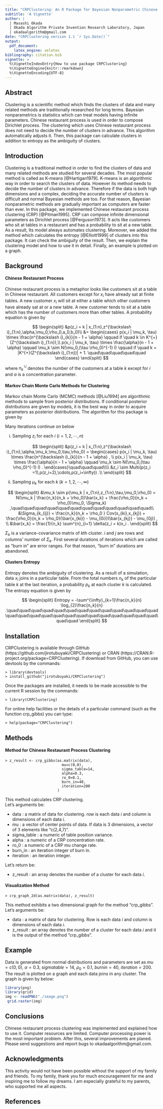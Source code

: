 ```yaml
---
title: "CRPClustering: An R Package for Bayesian Nonparametric Chinese Restaurant Process Clustering with Entropy"
subtitle: 'A Vignette'
author: |
  | Masashi Okada
  | Okada Algorithm Private Invention Research Laboratory, Japan
  | okadaalgorithm@gmail.com
date: "CRPClustering version 1.1 `r Sys.Date()`"
output:
  pdf_document:
    latex_engine: xelatex
bibliography: citation.bib
vignette: >
  %\VignetteIndexEntry{How to use package CRPClustering}
  %\VignetteEngine{knitr::rmarkdown}
  %\VignetteEncoding{UTF-8}
---
```


## Abstract
Clustering is a scientific method which finds the clusters of data and many related methods are traditionally researched for long terms. Bayesian nonparametrics is statistics which can treat models having infinite parameters. Chinese restaurant process is used in order to compose Dirichlet process. The clustering which uses Chinese restaurant process does not need to decide the number of clusters in advance. This algorithm automatically adjusts it. Then, this package can calculate clusters in addition to entropy as the ambiguity of clusters.

## Introduction
Clustering is a traditional method in order to find the clusters of data and many related methods are studied for several decades. The most popular method is called as K-means [@Hartigan1979]. K-means is an algorithmic way in order to search the clusters of data. However its method needs to decide the number of clusters in advance. Therefore if the data is both high dimensions and a complex, deciding the accurate number of clusters is difficult and normal Bayesian methods are too. For that reason, Bayesian nonparametric methods are gradually important as computers are faster than ever. In this package, we implemented Chinese restaurant process clustering  (CRP) [@Pitman1995]. CRP can compose infinite dimensional parameters as Dirichlet process [@Ferguson1973]. It acts like customers who sit at tables in a restaurant and has a probability to sit at a new table. As a result, Its model always automates clustering. Moreover, we added the method which calculates the entropy [@Elliott1999] of clusters into this package. It can check the ambiguity of the result. Then, we explain the clustering model and how to use it in detail. Finally, an example is plotted on a graph.

## Background
#### Chinese Restaurant Process
Chinese restaurant process is a metaphor looks like customers sit at a table in Chinese restaurant. All customers except for $x_i$ have already sat at finite tables. A new customer $x_i$ will sit at either a table which other customers have already sat at or a new table. A new customer tends to sit at a table which has the number of customers more than other tables. A probability equation is given by

$$
\begin{split}
  &p(z_i = k | x_{1:n},z^{\backslash i}_{1:n},\alpha,\mu_0,\rho_0,a_0,b_0)\\
  &= \begin{cases}
    p(x_i | \mu_k, \tau) \times \frac{n^{\backslash i}_{k}}{n - 1 + \alpha} \qquad if \quad k \in K^{+}(Z^{\backslash i}_{1:n}),\\
    p(x_i | \mu_k, \tau) \times \frac{\alpha}{n - 1 + \alpha} \qquad  \mu_k \sim N(\mu_0,(\tau \rho_0)^{-1} I) \qquad if \quad k = |K^{+}(Z^{\backslash i}_{1:n})| + 1. \quad\quad\quad\quad\quad
  \end{cases}
\end{split}
$$

where $n^{\backslash i}_{k}$ denotes the number of the customers at a table $k$ except for $i$ and $\alpha$ is a concentration parameter.

#### Markov Chain Monte Carlo Methods for Clustering
Markov chain Monte Carlo (MCMC) methods [@Liu1994] are algorithmic methods to sample from posterior distributions. If conditional posterior distributions are given by models, it is the best way in order to acquire parameters as posterior distributions. The algorithm for this package is given by  

Many iterations continue on below  

i) Sampling $z_i$ for each $i$ $(i = 1,2, \cdots,n)$

$$
\begin{split}
  &p(z_i = k | x_{1:n},z^{\backslash i}_{1:n},\alpha,\mu_k,\mu_0,\tau,\rho_0)
 = \begin{cases}
    p(x_i | \mu_k, \tau) \times \frac{n^{\backslash i}_{k}}{n - 1 + \alpha} , \\
    p(x_i | \mu_k, \tau) \times \frac{\alpha}{n - 1 + \alpha} \qquad  \mu_k \sim N(\mu_0,(\tau \rho_0)^{-1} I) .
  \end{cases}\quad\quad\quad\\\\
  &z_i \sim Multi(p(z_i =1),p(z_i=2),\cdots,p(z_i=\infty)) .\\
\end{split}
$$

ii) Sampling $\mu_k$ for each $k$ $(k = 1,2, \cdots ,\infty)$

$$
\begin{split}
  &\mu_k \sim p(\mu_k | x_{1:n},z_{1:n},\tau,\mu_0,\rho_0) = N(\mu_k | \frac{n_k}{n_k + \rho_0}\bar{x_k} + \frac{\rho_0}{n_k + \rho_0}\mu_0, \Sigma_k) ,\quad\quad\quad\quad\quad\quad\quad\quad\quad\quad\quad\quad\\
  &\Sigma_{k_{ij}} = \frac{n_k}{n_k + \rho_0 } Cov(x_{ki},x_{kj}) + \frac{\rho_0}{n_k + \rho_0}(\bar{x_{ki}} - \mu_{0i})(\bar{x_{kj}} - \mu_{0j}) , \\
  &\bar{x_k} = \frac{1}{n_k} \sum^{n}_{i=1} \delta(z_i = k)x_i .
\end{split}
$$

$\Sigma_{k}$ is a variance-covariance matrix of $k$th cluster. $i$ and $j$ are rows and columns' number of $\Sigma_{k}$. First several durations of iterations which are called as "burn in" are error ranges. For that reason, "burn in" durations are abandoned.

#### Clusters Entropy
Entropy denotes the ambiguity of clustering. As a result of a simulation, data $x_i$ joins in a particular table. From the total numbers $n_k$ of the particular table $k$ at the last iteration, a probability $p_k$ at each cluster $k$ is calculated. The entropy equation is given by  

$$
\begin{split}
  Entropy = -\sum^{\infty}_{k=1}\frac{n_k}{n} \log_{2}\frac{n_k}{n} .\quad\quad\quad\quad\quad\quad\quad\quad\quad\quad\quad\quad\quad\quad\quad\quad\quad\quad\quad\quad\quad\quad\quad\quad\quad\quad\quad\quad
\end{split}
$$

## Installation
CRPClustering is available through GitHub (https://github.com/jirotubuyaki/CRPClustering) or CRAN (https://CRAN.R-project.org/package=CRPClustering). If download from GitHub, you can use devtools by the commands:

```
> library(devtools)
> install_github("jirotubuyaki/CRPClustering")
```

Once the packages are installed, it needs to be made accessible to the current R session by the commands:

```
> library(CRPClustering)
```

For online help facilities or the details of a particular command (such as the function crp_gibbs) you can type:

```
> help(package="CRPClustering")
```

## Methods
#### Method for Chinese Restaurant Process Clustering

```
> z_result <- crp_gibbs(as.matrix(data),
                          mu=c(0,0),
                          sigma_table=14,
                          alpha=0.3,
                          ro_0=0.1,
                          burn_in=40,
                          iteration=200
                        )
```

This method calculates CRP clustering.  
Let's arguments be:  

*  data : a matrix of data for clustering. row is each data $i$ and column is dimensions of each data $i$.
*  mu : a vector of center points of data. If data is 3 dimensions, a vector of 3 elements like "c(2,4,7)".
*  sigma_table : a numeric of table position variance.
*  alpha : a numeric of a CRP concentration rate.
*  ro_0 : a numeric of a CRP mu change rate.
*  burn_in : an iteration integer of burn in.
*  iteration : an iteration integer.

Let's return be:    

*  z_result : an array denotes the number of a cluster for each data $i$.

#### Visualization Method

```
> crp_graph_2d(as.matrix(data), z_result)
```

This method exhibits a two dimensional graph for the method "crp_gibbs".  
Let's arguments be:    

*  data : a matrix of data for clustering. Row is each data $i$ and column is dimensions of each data $i$.
*  z_result : an array denotes the number of a cluster for each data $i$ and it is the output of the method "crp_gibbs".   

## Example
Data is generated from normal distributions and parameters are set as $mu=c(0,0)$, $\alpha=0.3$, $sigmatable=14$, $\rho_0=0.1$, $burnin=40$, $iteration=200$. The result is plotted on a graph and each data joins in any cluster. The graph is given by below:  
```r
library(png)
library(grid)
img <- readPNG("./image.png")
 grid.raster(img)
```
\begin{center}
\end{center}

## Conclusions
Chinese restaurant process clustering was implemented and explained how to use it. Computer resources are limited. Computer processing power is the most important problem. After this, several improvements are planed. Please send suggestions and report bugs to okadaalgorithm@gmail.com.

## Acknowledgments
This activity would not have been possible without the support of my family and friends. To my family, thank you for much encouragement for me and inspiring me to follow my dreams. I am especially grateful to my parents, who supported me all aspects.  

## References
